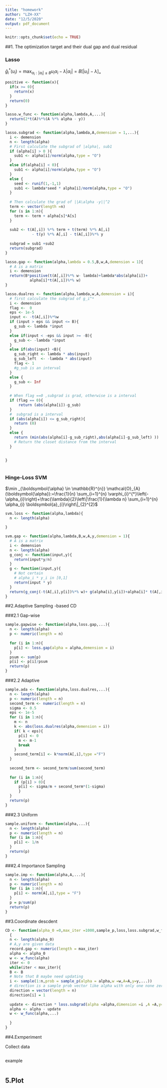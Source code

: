 ```yaml
---
title: "homework"
author: "LZH-XX"
date: "12/5/2020"
output: pdf_document
---
```


```r
knitr::opts_chunk$set(echo = TRUE)
```


##1. The optimization target and their dual gap and dual residual

### Lasso

$\bar{g}_{i}^{*}\left(u_{i}\right)=\max _{\alpha_{i}:\left|\alpha_{i}\right| \leq B} u_{i} \alpha_{i}-\lambda\left|\alpha_{i}\right|=B\left[\left|u_{i}\right|-\lambda\right]_{+}$

```r
positive <- function(x){
  if(x >= 0){
    return(x)
  }
  return(0)
}

lasso.w_func <- function(alpha,lambda,A,...){
  return(2*t(A)%*%(A %*% alpha - y))
}

lasso.subgrad <- function(alpha,lambda,A,demension = 1,...){
  i <- demension
  n <- length(alpha)
  # First calculate the subgrad of |alpha|, sub1
  if (alpha[i] > 0 ){
    sub1 <- alpha[i]/norm(alpha,type = "O")
  }
  else if(alpha[i] < 0){
    sub1 <- alpha[i]/norm(alpha,type = "O")
  }
  else {
    seed <- runif(1,-1,1)
    sub1 <- lambda*seed * alpha[i]/norm(alpha,type = "O")
  }
  
  # Then calculate the grad of ||A\alpha -y||^2
  term <- vector(length =n)
  for (s in 1:n){
    term <- term + alpha[s]*A[s]
  }
  
  sub2 <- t(A[,i]) %*% term + t(term) %*% A[,i] 
            - t(y) %*% A[,i] - t(A[,i])%*% y
  
  subgrad = sub1 +sub2
  return(subgrad)
}

lasso.gap <- function(alpha,lambda = 0.5,B,w,A,demension = 1){
  # A is a matrix
  i <- demension
  return(B*positive(t(A[,i])%*% w- lambda)+lambda*abs(alpha[i])+
           alpha[i]*t(A[,i])%*% w)
}

lasso.dualres <- function(alpha,lambda,w,A,demension = i){
  # first calculate the subgrad of g_i^*
  i <- demension
  flag <-  0
  eps <- 1e-5
  input <- -t(A[,i])%*%w
  if (input > eps && input <= B){
    g_sub <- lambda *input
  }
  else if(input < -eps && input >= -B){
    g_sub <- -lambda *input
  }
  else if(abs(input) <B){
    g_sub_right <- lambda * abs(input)
    g_sub_left  <- -lambda * abs(input)
    flag <- 1 
    #g_sub is an interval
  }
  else {
    g_sub <- Inf
  }
    
  # When flag ==0 ,subgrad is grad, otherwise is a interval
  if (flag == 0){
      return (abs(alpha[i])-g_sub)
  }
  #  subgrad is a interval
  if (abs(alpha[i]) <= g_sub_right){
    return (0)
  }
  else {
    return (min(abs(alpha[i]-g_sub_right),abs(alpha[i]-g_sub_left) ))
    # Return the closet distance from the interval
  }
  
  
}



```

### Hinge-Loss SVM

$\min _{\boldsymbol{\alpha} \in \mathbb{R}^{n}} \mathcal{O}_{A}(\boldsymbol{\alpha}):=\frac{1}{n} \sum_{i=1}^{n} \varphi_{i}^{*}\left(-\alpha_{i}\right)+\frac{\lambda}{2}\left\|\frac{1}{\lambda n} \sum_{i=1}^{n} \alpha_{i} \boldsymbol{a}_{i}\right\|_{2}^{2}$


```r
svm.loss <- function(alpha,lambda){
  n <- length(alpha)
  
}

svm.gap <- function(alpha,lambda,B,w,A,y,demension = 1){
  # A is a matrix
  i <- demension
  n <- length(alpha)
  g_conj <- function(input,y){
    return(input*y/n)
  }
  g <- function(input,y){
    # Not certain
    # alpha_i * y_i in [0,1]
    return(input * y)
  }
  return(g_conj(-t(A[,i],y[i])%*% w)+ g(alpha[i],y[i])+alpha[i]* t(A[,i]) %*%w)
}


```


##2.Adaptive Sampling -based CD 

###2.1 Gap-wise
```r

sample.gapwise <- function(alpha,loss.gap,...){
  n <- length(alpha)
  p <- numeric(length = n)
  
  for (i in 1:n){
    p[i] <- loss.gap(alpha = alpha,demension = i)
  }
  psum <- sum(p) 
  p[i] <- p[i]/psum
  return(p)
}

```

###2.2 Adaptive

```r
sample.ada <- function(alpha,loss.dualres,...){
  n <- length(alpha)
  p <- numeric(length = n)
  second_term <- numeric(length = n)
  sigma <- 0.5
  eps <- 1e-5
  for (i in 1:n){
    m <- n
    k <- abs(loss.dualres(alpha,demension = i))
    if( k < eps){
      p[i] <- 0
      m <- m-1
      break
    }
    second_term[i] <- k*norm(A[,i],type ="F")
  }
  
  second_term <- second_term/sum(second_term)
  
  for (i in 1:n){
    if (p[i] > 0){
      p[i] <- sigma/m + second_term*(1-sigma)
      }
  }
  return(p)
}


```


###2.3 Uniform

```r
sample.uniform <- function(alpha,...){
  n <- length(alpha)
  p <- numeric(length = n)
  for (i in 1:n){
    p[i] <- 1/n
  }
  return(p)
}

```

###2.4 Importance Sampling

```r
sample.imp <- function(alpha,A,...){
  n <- length(alpha)
  p <- numeric(length = n)
  for (i in 1:n){
    p[i] <- norm(A[,i],type = "F")
  }
  p = p/sum(p)
  return(p)
}


```


##3.Coordinate descdent

```r

CD <- function(alpha_0 =0,max_iter =1000,sample_p,loss,loss.subgrad,w_func,A,y)
  {
  n <- length(alpha_0)
  # A,y are given data
  record.gap <- numeric(length = max_iter)
  alpha <- alpha_0
  w <- w_func(alpha)
  iter <- 0
  while(iter < max_iter){
  B <- B
  # Note that B maybe need updating
  i <- sample(1:n,prob = sample_p(alpha = alpha,w =w,A=A,y=y,...))
  # direction is a sample prob vector like alpha with only one none zero dim
  direction = vector(length = n)
  direction[i] = 1
  
  update <- direction * loss.subgrad(alpha =alpha,dimension =i ,A =A,y=y,...)
  alpha <- alpha - update
  w <- w_func(alpha,...)
  
  }
}


```




##4.Exmperiment

Collect data
```r

```


example
```r

```

## 5.Plot


